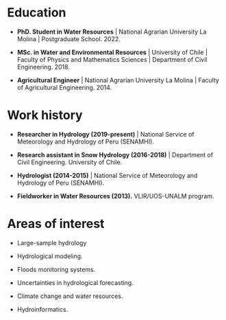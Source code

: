 # Education

-   **PhD. Student in Water Resources** \| National Agrarian University La Molina \| Postgraduate School. 2022.

-   **MSc. in Water and Environmental Resources** \| University of Chile \| Faculty of Physics and Mathematics Sciences \| Department of Civil Engineering. 2018.

-   **Agricultural Engineer** \| National Agrarian University La Molina \| Faculty of Agricultural Engineering. 2014.

# Work history

-   **Researcher in Hydrology (2019-present)** \| National Service of Meteorology and Hydrology of Peru (SENAMHI).

-   **Research assistant in Snow Hydrology (2016-2018)** \| Department of Civil Engineering. University of Chile.

-   **Hydrologist (2014-2015)** \| National Service of Meteorology and Hydrology of Peru (SENAMHI).

-   **Fieldworker in Water Resources (2013).** VLIR/UOS-UNALM program.

# Areas of interest

-   Large-sample hydrology

-   Hydrological modeling.

-   Floods monitoring systems.

-   Uncertainties in hydrological forecasting.

-   Climate change and water resources.

-   Hydroinformatics.
